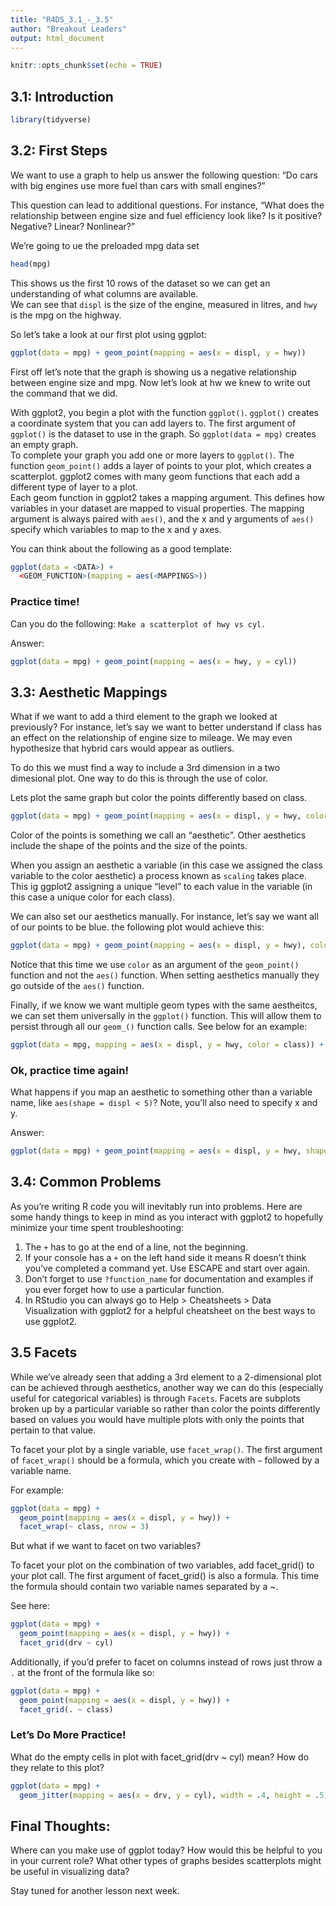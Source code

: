 ```yaml
---
title: "R4DS_3.1_-_3.5"
author: "Breakout Leaders"
output: html_document
---
```


```r
knitr::opts_chunk$set(echo = TRUE)
```

## 3.1: Introduction
```r
library(tidyverse)
```

## 3.2: First Steps
We want to use a graph to help us answer the following question: "Do cars with big engines use more fuel than cars with small engines?" 
  
This question can lead to additional questions. For instance, "What does the relationship between engine size and fuel efficiency look like? Is it positive? Negative? Linear? Nonlinear?"  
  
We're going to ue the preloaded mpg data set
  
```r
head(mpg)
```
  
This shows us the first 10 rows of the dataset so we can get an understanding of what columns are available.  
We can see that `displ` is the size of the engine, measured in litres, and `hwy` is the mpg on the highway.  
  
So let's take a look at our first plot using ggplot:
  
```r
ggplot(data = mpg) + geom_point(mapping = aes(x = displ, y = hwy))
```
  
First off let's note that the graph is showing us a negative relationship between engine size and mpg. Now let's look at hw we knew to write out the command that we did.  
  
With ggplot2, you begin a plot with the function `ggplot()`. `ggplot()` creates a coordinate system that you can add layers to. The first argument of `ggplot()` is the dataset to use in the graph. So `ggplot(data = mpg)` creates an empty graph.  
To complete your graph you add one or more layers to `ggplot()`. The function `geom_point()` adds a layer of points to your plot, which creates a scatterplot. ggplot2 comes with many geom functions that each add a different type of layer to a plot.    
Each geom function in ggplot2 takes a mapping argument. This defines how variables in your dataset are mapped to visual properties. The mapping argument is always paired with `aes()`, and the x and y arguments of `aes()` specify which variables to map to the x and y axes.  
  
You can think about the following as a good template:
```r
ggplot(data = <DATA>) + 
  <GEOM_FUNCTION>(mapping = aes(<MAPPINGS>))
```
  
  
### Practice time! 
  
Can you do the following: ```Make a scatterplot of hwy vs cyl.```  
   
Answer:
```r
ggplot(data = mpg) + geom_point(mapping = aes(x = hwy, y = cyl))
```


## 3.3: Aesthetic Mappings

What if we want to add a third element to the graph we looked at previously? For instance, let's say we want to better understand if class has an effect on the relationship of engine size to mileage. We may even hypothesize that hybrid cars would appear as outliers.
  
To do this we must find a way to include a 3rd dimension in a two dimesional plot. One way to do this is through the use of color.
  
Lets plot the same graph but color the points differently based on class.
  
```r
ggplot(data = mpg) + geom_point(mapping = aes(x = displ, y = hwy, color = class))
```
  
Color of the points is something we call an "aesthetic". Other aesthetics include the shape of the points and the size of the points.
  
When you assign an aesthetic a variable (in this case we assigned the class variable to the color aesthetic) a process known as `scaling` takes place. This ig ggplot2 assigning a unique "level" to each value in the variable (in this case a unique color for each class).
  
We can also set our aesthetics manually. For instance, let's say we want all of our points to be blue. the following plot would achieve this:
  
```r
ggplot(data = mpg) + geom_point(mapping = aes(x = displ, y = hwy), color = "blue")
```
  
Notice that this time we use `color` as an argument of the `geom_point()` function and not the `aes()` function. When setting aesthetics manually they go outside of the `aes()` function.  
  
Finally, if we know we want multiple geom types with the same aestheitcs, we can set them universally in the `ggplot()` function. This will allow them to persist through all our `geom_()` function calls. See below for an example:  
  
```r
ggplot(data = mpg, mapping = aes(x = displ, y = hwy, color = class)) + geom_point() + geom_line()
```

  
### Ok, practice time again!
  
What happens if you map an aesthetic to something other than a variable name, like `aes(shape = displ < 5)`? Note, you’ll also need to specify x and y.
  
Answer:
```r
ggplot(data = mpg) + geom_point(mapping = aes(x = displ, y = hwy, shape = displ < 5))
```
  
  
## 3.4: Common Problems
  
As you're writing R code you will inevitably run into problems. Here are some handy things to keep in mind as you interact with ggplot2 to hopefully minimize your time spent troubleshooting: 
  
1. The `+` has to go at the end of a line, not the beginning.  
2. If your console has a `+` on the left hand side it means R doesn't think you've completed a command yet. Use ESCAPE and start over again.  
3. Don't forget to use `?function_name` for documentation and examples if you ever forget how to use a particular function.  
4. In RStudio you can always go to Help > Cheatsheets > Data Visualization with ggplot2 for a helpful cheatsheet on the best ways to use ggplot2.  
  
## 3.5 Facets
  
While we've already seen that adding a 3rd element to a 2-dimensional plot can be achieved through aesthetics, another way we can do this (especially useful for categorical variables) is through `Facets`. Facets are subplots broken up by a particular variable so rather than color the points differently based on values you would have multiple plots with only the points that pertain to that value.  
  
To facet your plot by a single variable, use `facet_wrap()`. The first argument of `facet_wrap()` should be a formula, which you create with `~` followed by a variable name.  
  
For example:  
```r
ggplot(data = mpg) + 
  geom_point(mapping = aes(x = displ, y = hwy)) + 
  facet_wrap(~ class, nrow = 3)
```
  
But what if we want to facet on two variables?  
  
To facet your plot on the combination of two variables, add facet_grid() to your plot call. The first argument of facet_grid() is also a formula. This time the formula should contain two variable names separated by a ~.  
  
See here:  
```r
ggplot(data = mpg) + 
  geom_point(mapping = aes(x = displ, y = hwy)) + 
  facet_grid(drv ~ cyl)
```
  
  
Additionally, if you'd prefer to facet on columns instead of rows just throw a `.` at the front of the formula like so:  
```r
ggplot(data = mpg) + 
  geom_point(mapping = aes(x = displ, y = hwy)) + 
  facet_grid(. ~ class)
```
  
### Let's Do More Practice!
  
What do the empty cells in plot with facet_grid(drv ~ cyl) mean? How do they relate to this plot?

```r
ggplot(data = mpg) + 
  geom_jitter(mapping = aes(x = drv, y = cyl), width = .4, height = .5)
```
  
  
## Final Thoughts:
  
Where can you make use of ggplot today? How would this be helpful to you in your current role? What other types of graphs besides scatterplots might be useful in visualizing data?  
  
Stay tuned for another lesson next week.